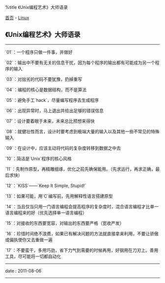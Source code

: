 %title 《Unix编程艺术》大师语录

[[../../index|首页]] - [[index|Linux]]
==《Unix编程艺术》大师语录==
----
`01`：一个程序只做一件事，并做好

`02`：输出中不要有无关的信息干扰，因为每个程序的输出都有可能成为另一个程序的输入

`03`：对拙劣的代码不要犹豫，扔掉重写

`04`：编程的核心是数据结构，而不是算法

`05`：避免手工`hack`，尽量编写程序去生成程序

`06`：出现异常时，马上退出并给出足够的错误信息

`07`：设计要着眼于未来，未来总比预想来得快

`08`：就健壮性而言，设计时要考虑到极端大量的输入以及其他一些不常见的特殊输入

`09`：在设计中，应该主动将代码的复杂度转移到数据之中去

`10`：简洁是`Unix`程序的核心风格

`11`：先制作原型，再精雕细琢，优化之前先确保能用。（先求运行，再求正确，最后求快）

`12`：`KISS`——`Keep It Simple, Stupid!`

`13`：如果可能，用`C`编写前，先用解释性语言搭建原型

`14`：当且仅当只用一门语言编程会提高程序的复杂度时，混合语言编程才比单一语言编程来的好（优先选择单一语言编程）

`15`：对接收的东西要宽容，对输出的东西要严格（宽收严发）

`16`：珍惜时间绝不浪费，如果已有解决问题的方法就直接拿来利用，不要让骄傲或偏执使你又去重做一遍

`17`：不要蛮干，多用巧劲，省下力气到需要的时候再用，好钢用在刀刃上。善用工具，尽可能将一切都自动化
----
<red>date</red> : 2011-08-06
----
